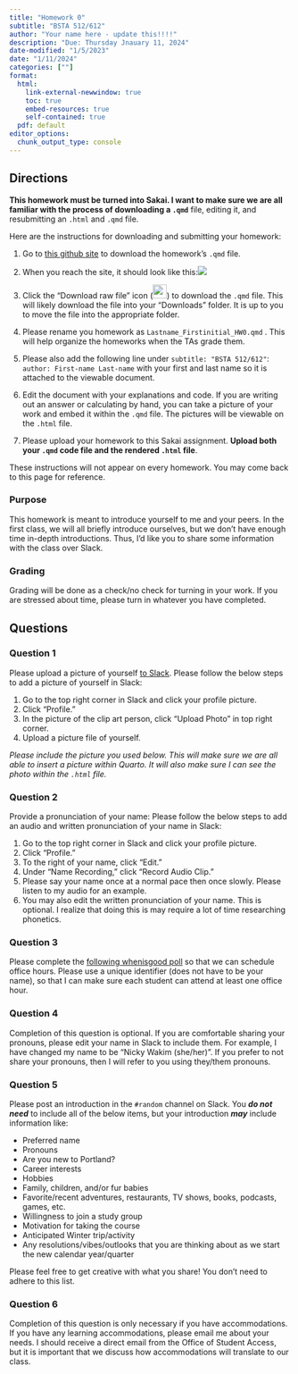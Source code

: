 ```yaml
---
title: "Homework 0"
subtitle: "BSTA 512/612"
author: "Your name here - update this!!!!"
description: "Due: Thursday Jnauary 11, 2024"
date-modified: "1/5/2023"
date: "1/11/2024"
categories: [""]
format: 
  html:
    link-external-newwindow: true
    toc: true
    embed-resources: true
    self-contained: true
  pdf: default 
editor_options: 
  chunk_output_type: console
---
```


## Directions

**This homework must be turned into Sakai. I want to make sure we are all familiar with the process of downloading a `.qmd`** file, editing it, and resubmitting an `.html` and `.qmd` file.

Here are the instructions for downloading and submitting your homework:

1.  Go to [this github site](https://github.com/nwakim/W2024_BSTA_512/blob/main/homework/HW0.qmd) to download the homework's `.qmd` file.

2.  When you reach the site, it should look like this:![](HW0/HW0_github.png)

3.  Click the "Download raw file" icon (![](HW0/download_icon.png){width="25"}) to download the `.qmd` file. This will likely download the file into your "Downloads" folder. It is up to you to move the file into the appropriate folder.

4.  Please rename you homework as `Lastname_Firstinitial_HW0.qmd` . This will help organize the homeworks when the TAs grade them.

5.  Please also add the following line under `subtitle: "BSTA 512/612"`: `author: First-name Last-name` with your first and last name so it is attached to the viewable document.

6.  Edit the document with your explanations and code. If you are writing out an answer or calculating by hand, you can take a picture of your work and embed it within the `.qmd` file. The pictures will be viewable on the `.html` file.

7.  Please upload your homework to this Sakai assignment. **Upload both your `.qmd` code file and the rendered `.html` file**.

These instructions will not appear on every homework. You may come back to this page for reference.

### Purpose

This homework is meant to introduce yourself to me and your peers. In the first class, we will all briefly introduce ourselves, but we don't have enough time in-depth introductions. Thus, I'd like you to share some information with the class over Slack.

### Grading

Grading will be done as a check/no check for turning in your work. If you are stressed about time, please turn in whatever you have completed.

## Questions

### Question 1

Please upload a picture of yourself [to Slack](https://join.slack.com/t/bsta512613w2024/shared_invite/zt-29g7biioz-XhPs~tj8xwL1GajEw9YlTg). Please follow the below steps to add a picture of yourself in Slack:

1.  Go to the top right corner in Slack and click your profile picture.
2.  Click "Profile."
3.  In the picture of the clip art person, click "Upload Photo" in top right corner.
4.  Upload a picture file of yourself.

*Please include the picture you used below. This will make sure we are all able to insert a picture within Quarto. It will also make sure I can see the photo within the `.html` file.*

### Question 2

Provide a pronunciation of your name: Please follow the below steps to add an audio and written pronunciation of your name in Slack:

1.  Go to the top right corner in Slack and click your profile picture.
2.  Click "Profile."
3.  To the right of your name, click "Edit."
4.  Under "Name Recording," click "Record Audio Clip."
5.  Please say your name once at a normal pace then once slowly. Please listen to my audio for an example.
6.  You may also edit the written pronunciation of your name. This is optional. I realize that doing this is may require a lot of time researching phonetics.

### Question 3

Please complete the [following whenisgood poll](https://whenisgood.net/53kgg2b) so that we can schedule office hours. Please use a unique identifier (does not have to be your name), so that I can make sure each student can attend at least one office hour.

### Question 4

Completion of this question is optional. If you are comfortable sharing your pronouns, please edit your name in Slack to include them. For example, I have changed my name to be "Nicky Wakim (she/her)". If you prefer to not share your pronouns, then I will refer to you using they/them pronouns.

### Question 5

Please post an introduction in the `#random` channel on Slack. You ***do not need*** to include all of the below items, but your introduction ***may*** include information like:

-   Preferred name
-   Pronouns
-   Are you new to Portland?
-   Career interests
-   Hobbies
-   Family, children, and/or fur babies
-   Favorite/recent adventures, restaurants, TV shows, books, podcasts, games, etc.
-   Willingness to join a study group
-   Motivation for taking the course
-   Anticipated Winter trip/activity
-   Any resolutions/vibes/outlooks that you are thinking about as we start the new calendar year/quarter

Please feel free to get creative with what you share! You don't need to adhere to this list.

### Question 6

Completion of this question is only necessary if you have accommodations. If you have any learning accommodations, please email me about your needs. I should receive a direct email from the Office of Student Access, but it is important that we discuss how accommodations will translate to our class.

